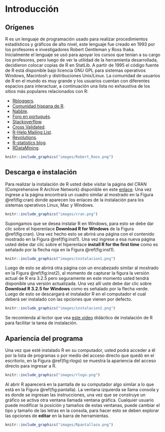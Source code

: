 # Introducción {#intro}

## Orígenes
R es un lenguaje de programación usado para realizar procedimientos estadísticos y gráficos de alto nivel, este lenguaje fue creado en 1993 por los profesores e investigadores Robert Gentleman y Ross Ihaka. Inicialmente el lenguaje se usó para apoyar los cursos que tenían a su cargo los profesores, pero luego de ver la utilidad de la herramienta desarrollada, decidieron colocar copias de R en StatLib. A partir de 1995 el código fuente de R está disponible bajo licencia GNU GPL para sistemas operativos Windows, Macintosh y distribuciones Unix/Linux. La comunidad de usuarios de R en el mundo es muy grande y los usuarios cuentan con diferentes espacios para interactuar, a continuación una lista no exhaustiva de los sitios más populares relacionados con R:

- [Rbloggers](https://www.r-bloggers.com/).
- [Comunidad hispana de R](http://r-es.org/).
- [Nabble](http://r.789695.n4.nabble.com/).
- [Foro en portugués](http://r-br.2285057.n4.nabble.com/).
- [Stackoverflow](http://stackoverflow.com/questions/tagged/r).
- [Cross Validated](http://stats.stackexchange.com/questions/tagged/r).
- [R-Help Mailing List](https://stat.ethz.ch/mailman/listinfo/r-help).
- [Revolutions](http://blog.revolutionanalytics.com/).
- [R-statistics blog](https://www.r-statistics.com/).
- [RDataMining](https://rdatamining.wordpress.com/).

```r
knitr::include_graphics("images/Robert_Roos.png")
```

## Descarga e instalación

Para realizar la instalación de R usted debe visitar la página del CRAN (Comprehensive R Archive Network) disponible en este [enlace](https://cran.r-project.org/). Una vez ingrese a la página encontrará un cuadro similar al mostrado en la Figura \@ref(fig:cran) donde aparecen los enlaces de la instalación para los sistemas operativos Linux, Mac y Windows.

```r
knitr::include_graphics("images/cran.png")
```

Supongamos que se desea instalar R en Windows, para esto se debe dar clic sobre el hiperenlace __Download R for Windows__ de la Figura \@ref(fig:cran). Una vez hecho esto se abrirá una página con el contenido mostrado en la Figura \@ref(fig:inst1). Una vez ingrese a esa nueva página usted debe dar clic sobre el hiperenlace __install R for the first time__ como es señalado por la flecha roja en la Figura \@ref(fig:inst1).
  
```r
knitr::include_graphics("images/instalacion1.png")
```

Luego de esto se abrirá otra página con un encabezado similar al mostrado en la Figura \@ref(fig:inst2), al momento de capturar la figura la versión actual de R era 3.2.5 pero seguramente en este momento usted tendrá disponible una versión actualizada. Una vez allí uste debe dar clic sobre __Download R 3.2.5 for Windows__ como es señalado por la flecha verde. Luego de esto se descargará el instalador R en el computador el cual deberá ser instalado con las opciones que vienen por defecto.

```r
knitr::include_graphics("images/instalacion2.png")
```

Se recomienda al lector que vea [este video](https://youtu.be/rzw1E6HxBFY) didáctico de instalación de R para facilitar la tarea de instalación.

## Apariencia del programa
Una vez que esté instalado R en su computador, usted podrá acceder a él por la lista de programas o por medio del acceso directo que quedó en el escritorio, en la Figura \@ref(fig:rlogo) se muestra la apariencia del acceso directo para ingresar a R.

```r
knitr::include_graphics("images/rlogo.png")
```

Al abrir R aparecerá en la pantalla de su computador algo similar a lo que está en la Figura \@ref(fig:pantalla). La ventana izquierda se llama consola y es donde se ingresan las instrucciones, una vez que se construye un gráfico se activa otra ventana llamada ventana gráfica. Cualquier usuario puede modificar la posición y tamaños de estas ventanas, puede cambiar el tipo y tamaño de las letras en la consola, para hacer esto se deben explorar las opciones de __editar__ en la barra de herramientas.

```r
knitr::include_graphics("images/Rpantallazo.png")
```

